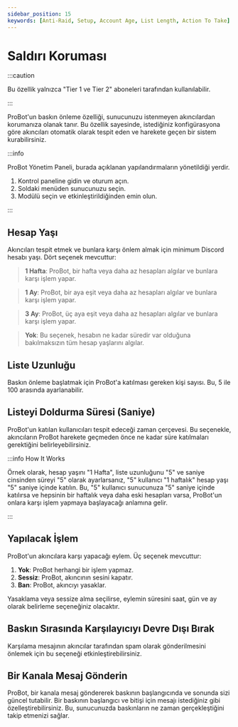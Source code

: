 ```yaml
---
sidebar_position: 15
keywords: [Anti-Raid, Setup, Account Age, List Length, Action To Take] 
---
```


# Saldırı Koruması

:::caution

Bu özellik yalnızca "Tier 1 ve Tier 2" aboneleri tarafından kullanılabilir.

:::

ProBot'un baskın önleme özelliği, sunucunuzu istenmeyen akıncılardan korumanıza olanak tanır. Bu özellik sayesinde, istediğiniz konfigürasyona göre akıncıları otomatik olarak tespit eden ve harekete geçen bir sistem kurabilirsiniz.

:::info

ProBot Yönetim Paneli, burada açıklanan yapılandırmaların yönetildiği yerdir.

1. Kontrol paneline gidin ve oturum açın.
2. Soldaki menüden sunucunuzu seçin.
3. Modülü seçin ve etkinleştirildiğinden emin olun.

:::

## Hesap Yaşı

Akıncıları tespit etmek ve bunlara karşı önlem almak için minimum Discord hesabı yaşı. Dört seçenek mevcuttur:

> **1 Hafta**: ProBot, bir hafta veya daha az hesapları algılar ve bunlara karşı işlem yapar.

> **1 Ay**: ProBot, bir aya eşit veya daha az hesapları algılar ve bunlara karşı işlem yapar.

> **3 Ay**: ProBot, üç aya eşit veya daha az hesapları algılar ve bunlara karşı işlem yapar.

> **Yok**: Bu seçenek, hesabın ne kadar süredir var olduğuna bakılmaksızın tüm hesap yaşlarını algılar.


## Liste Uzunluğu

Baskın önleme başlatmak için ProBot'a katılması gereken kişi sayısı. Bu, 5 ile 100 arasında ayarlanabilir.

## Listeyi Doldurma Süresi (Saniye)

ProBot'un katılan kullanıcıları tespit edeceği zaman çerçevesi. Bu seçenekle, akıncıların ProBot harekete geçmeden önce ne kadar süre katılmaları gerektiğini belirleyebilirsiniz.

:::info How It Works

Örnek olarak, hesap yaşını "1 Hafta", liste uzunluğunu "5" ve saniye cinsinden süreyi "5" olarak ayarlarsanız, "5" kullanıcı "1 haftalık" hesap yaşı "5" saniye içinde katılın. Bu, "5" kullanıcı sunucunuza "5" saniye içinde katılırsa ve hepsinin bir haftalık veya daha eski hesapları varsa, ProBot'un onlara karşı işlem yapmaya başlayacağı anlamına gelir.

:::

## Yapılacak İşlem

ProBot'un akıncılara karşı yapacağı eylem. Üç seçenek mevcuttur:

1. **Yok**: ProBot herhangi bir işlem yapmaz.
2. **Sessiz**: ProBot, akıncının sesini kapatır.
3. **Ban**: ProBot, akıncıyı yasaklar.

Yasaklama veya sessize alma seçilirse, eylemin süresini saat, gün ve ay olarak belirleme seçeneğiniz olacaktır.

## Baskın Sırasında Karşılayıcıyı Devre Dışı Bırak

Karşılama mesajının akıncılar tarafından spam olarak gönderilmesini önlemek için bu seçeneği etkinleştirebilirsiniz.

## Bir Kanala Mesaj Gönderin

ProBot, bir kanala mesaj göndererek baskının başlangıcında ve sonunda sizi güncel tutabilir. Bir baskının başlangıcı ve bitişi için mesajı istediğiniz gibi özelleştirebilirsiniz. Bu, sunucunuzda baskınların ne zaman gerçekleştiğini takip etmenizi sağlar.
